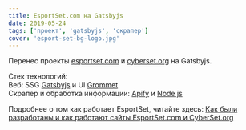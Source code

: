 ```yaml
---
title: EsportSet.com на Gatsbyjs
date: 2019-05-24
tags: ['проект', 'gatsbyjs', 'скрапер']
cover: 'esport-set-bg-logo.jpg'
---
```


Перенес проекты [esportset.com](https://www.esportset.com) и [cyberset.org](https://www.cyberset.org) на Gatsbyjs.

Стек технологий:  
Веб: SSG [Gatsbyjs](https://www.gatsbyjs.org/) и UI [Grommet](https://v2.grommet.io/)  
Скрапер и обработка информации: [Apify](https://apify.com/) и [Node js](https://nodejs.org/en/)

Подробнее о том как работает EsportSet, читайте здесь: [Как были разработаны и как работают сайты EsportSet.com и CyberSet.org](https://www.ganev.ru/how-esportset-works/)

